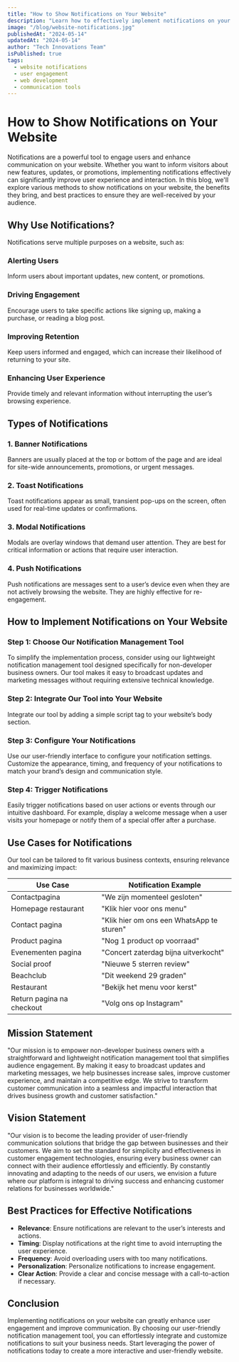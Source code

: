 ```yaml
---
title: "How to Show Notifications on Your Website"
description: "Learn how to effectively implement notifications on your website to enhance user engagement and improve communication."
image: "/blog/website-notifications.jpg"
publishedAt: "2024-05-14"
updatedAt: "2024-05-14"
author: "Tech Innovations Team"
isPublished: true
tags:
  - website notifications
  - user engagement
  - web development
  - communication tools
---
```


# How to Show Notifications on Your Website

Notifications are a powerful tool to engage users and enhance communication on your website. Whether you want to inform visitors about new features, updates, or promotions, implementing notifications effectively can significantly improve user experience and interaction. In this blog, we'll explore various methods to show notifications on your website, the benefits they bring, and best practices to ensure they are well-received by your audience.

## Why Use Notifications?

Notifications serve multiple purposes on a website, such as:

### Alerting Users

Inform users about important updates, new content, or promotions.

### Driving Engagement

Encourage users to take specific actions like signing up, making a purchase, or reading a blog post.

### Improving Retention

Keep users informed and engaged, which can increase their likelihood of returning to your site.

### Enhancing User Experience

Provide timely and relevant information without interrupting the user’s browsing experience.

## Types of Notifications

### 1. Banner Notifications

Banners are usually placed at the top or bottom of the page and are ideal for site-wide announcements, promotions, or urgent messages.

### 2. Toast Notifications

Toast notifications appear as small, transient pop-ups on the screen, often used for real-time updates or confirmations.

### 3. Modal Notifications

Modals are overlay windows that demand user attention. They are best for critical information or actions that require user interaction.

### 4. Push Notifications

Push notifications are messages sent to a user’s device even when they are not actively browsing the website. They are highly effective for re-engagement.

## How to Implement Notifications on Your Website

### Step 1: Choose Our Notification Management Tool

To simplify the implementation process, consider using our lightweight notification management tool designed specifically for non-developer business owners. Our tool makes it easy to broadcast updates and marketing messages without requiring extensive technical knowledge.

### Step 2: Integrate Our Tool into Your Website

Integrate our tool by adding a simple script tag to your website’s body section.

### Step 3: Configure Your Notifications

Use our user-friendly interface to configure your notification settings. Customize the appearance, timing, and frequency of your notifications to match your brand’s design and communication style.

### Step 4: Trigger Notifications

Easily trigger notifications based on user actions or events through our intuitive dashboard. For example, display a welcome message when a user visits your homepage or notify them of a special offer after a purchase.

## Use Cases for Notifications

Our tool can be tailored to fit various business contexts, ensuring relevance and maximizing impact:

| Use Case                  | Notification Example                      |
| ------------------------- | ----------------------------------------- |
| Contactpagina             | "We zijn momenteel gesloten"              |
| Homepage restaurant       | "Klik hier voor ons menu"                 |
| Contact pagina            | "Klik hier om ons een WhatsApp te sturen" |
| Product pagina            | "Nog 1 product op voorraad"               |
| Evenementen pagina        | "Concert zaterdag bijna uitverkocht"      |
| Social proof              | "Nieuwe 5 sterren review"                 |
| Beachclub                 | "Dit weekend 29 graden"                   |
| Restaurant                | "Bekijk het menu voor kerst"              |
| Return pagina na checkout | "Volg ons op Instagram"                   |

## Mission Statement

"Our mission is to empower non-developer business owners with a straightforward and lightweight notification management tool that simplifies audience engagement. By making it easy to broadcast updates and marketing messages, we help businesses increase sales, improve customer experience, and maintain a competitive edge. We strive to transform customer communication into a seamless and impactful interaction that drives business growth and customer satisfaction."

## Vision Statement

"Our vision is to become the leading provider of user-friendly communication solutions that bridge the gap between businesses and their customers. We aim to set the standard for simplicity and effectiveness in customer engagement technologies, ensuring every business owner can connect with their audience effortlessly and efficiently. By constantly innovating and adapting to the needs of our users, we envision a future where our platform is integral to driving success and enhancing customer relations for businesses worldwide."

## Best Practices for Effective Notifications

- **Relevance**: Ensure notifications are relevant to the user’s interests and actions.
- **Timing**: Display notifications at the right time to avoid interrupting the user experience.
- **Frequency**: Avoid overloading users with too many notifications.
- **Personalization**: Personalize notifications to increase engagement.
- **Clear Action**: Provide a clear and concise message with a call-to-action if necessary.

## Conclusion

Implementing notifications on your website can greatly enhance user engagement and improve communication. By choosing our user-friendly notification management tool, you can effortlessly integrate and customize notifications to suit your business needs. Start leveraging the power of notifications today to create a more interactive and user-friendly website.
